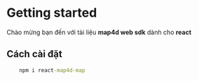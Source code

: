 # Getting started

Chào mừng bạn đến với tài liệu **map4d web sdk** dành cho **react**

## Cách cài đặt

```cmd copy
    npm i react-map4d-map
```